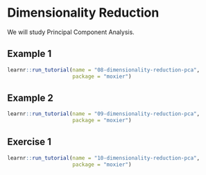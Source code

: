 # Dimensionality Reduction

We will study Principal Component Analysis.

## Example 1

```r
learnr::run_tutorial(name = "08-dimensionality-reduction-pca",
                     package = "moxier")
```

## Example 2

```r
learnr::run_tutorial(name = "09-dimensionality-reduction-pca",
                     package = "moxier")
```

## Exercise 1

```r
learnr::run_tutorial(name = "10-dimensionality-reduction-pca",
                     package = "moxier")
```
